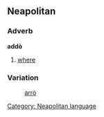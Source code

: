 ==Neapolitan==
===Adverb===
'''addò'''
#[[where]]

===Variation===
:[[arrò]]

[[Category: Neapolitan language]]